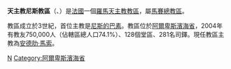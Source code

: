 {{Infobox Roman Catholic diocese
|Roman Catholic Diocese of = 天主教尼斯教區
|Latin name of diocese =Dioecesis Nicensis
|image =Cathedrale Sainte-Reparate Nice.jpg
|caption = 尼斯主教座堂
|location = [[法國|法國]]
|territory =阿爾卑斯濱海省
|population= 750,000
|rite = 拉丁禮
|patron = [[聖雷帕拉塔|聖雷帕拉塔]]
|province = 馬賽
|established =3世紀
|cathedral = [[尼斯主教座堂|尼斯主教座堂]]
|副主教座堂 =
|leadership = 主教
|website =[http://nice.cef.fr/ 官方網頁]
|教宗 = 
|metropolitan = 
|ordinary =安德肋·馬索
|coadjutor bishop =
|emeritus = 
}}

'''天主教尼斯教區'''（{{lang-la|Dioecesis Nicensis}}、{{lang-fr|Diocèse de Nice}}）是[[法國|法國]]一個[[羅馬天主教|羅馬天主教]][[教區|教區]]，屬[[天主教馬賽總教區|馬賽總教區]]。

教區成立於3世紀，首位主教是[[尼斯的巴素|尼斯的巴素]]。教區位於[[阿爾卑斯濱海省|阿爾卑斯濱海省]]，2004年有教友750,000人（佔轄區總人口74.1%）、128個堂區、281名司鐸。現任教區主教為[[安德肋·馬索|安德肋·馬索]]。

{{法國天主教教區}}
{{Authority control}}
[[Category:法國天主教教區|N]]
[[Category:阿爾卑斯濱海省|Category:阿爾卑斯濱海省]]